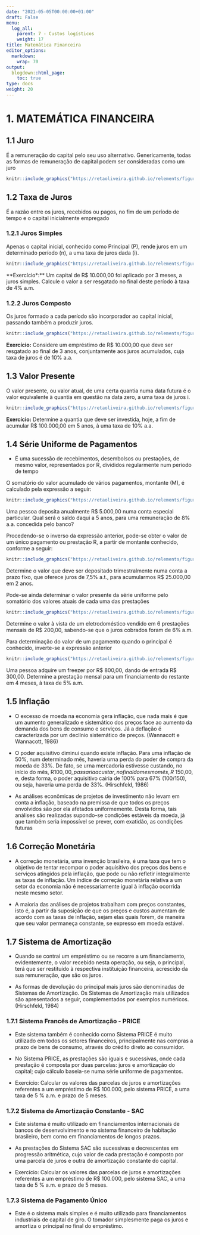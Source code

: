 ---
date: "2021-05-05T00:00:00+01:00"
draft: False
menu:
  log_all:
    parent: 7 - Custos logísticos
    weight: 17
title: Matemática Financeira
editor_options: 
  markdown: 
    wrap: 70
output: 
  blogdown::html_page:
    toc: true
type: docs
weight: 20
---

# 1.	MATEMÁTICA FINANCEIRA

## 1.1	Juro
É a remuneração do capital pelo seu uso alternativo. Genericamente, todas as formas de remuneração de capital podem ser consideradas como um juro

```{r echo=FALSE, message=FALSE, warning=FALSE}
knitr::include_graphics("https://retaoliveira.github.io/relements/figures/mat_fin/1.png")
```

## 1.2	Taxa de Juros
É a razão entre os juros, recebidos ou pagos, no fim de um período de tempo e o capital inicialmente empregado

### 1.2.1	Juros Simples
Apenas o capital inicial, conhecido como Principal (P), rende juros em um determinado período (n), a uma taxa de juros dada (i).

```{r echo=FALSE, message=FALSE, warning=FALSE}
knitr::include_graphics("https://retaoliveira.github.io/relements/figures/mat_fin/2.png")
```

**Exercício*:**
Um capital de R$ 10.000,00 foi aplicado por 3 meses, a juros simples. Calcule o valor a ser resgatado no final deste período à taxa de 4% a.m.

### 1.2.2	Juros Composto
Os juros formado a cada período são incorporador ao capital inicial, passando também a produzir juros.

```{r echo=FALSE, message=FALSE, warning=FALSE}
knitr::include_graphics("https://retaoliveira.github.io/relements/figures/mat_fin/3.png")
```

**Exercício:**
Considere um empréstimo de R$ 10.000,00 que deve ser resgatado ao final de 3 anos, conjuntamente aos juros acumulados, cuja taxa de juros é de 10% a.a.

## 1.3	Valor Presente
O valor presente, ou valor atual, de uma certa quantia numa data futura é o valor equivalente à quantia em questão na data zero, a uma taxa de juros i.

```{r echo=FALSE, message=FALSE, warning=FALSE}

knitr::include_graphics("https://retaoliveira.github.io/relements/figures/mat_fin/4.png")
```

**Exercício:**
Determine a quantia que deve ser investida, hoje, a fim de acumular R$ 100.000,00 em 5 anos, à uma taxa de 10% a.a.

## 1.4	Série Uniforme de Pagamentos

- É uma sucessão de recebimentos, desembolsos ou prestações, de mesmo valor, representados por R, divididos regularmente num período de tempo

O somatório do valor acumulado de vários pagamentos, montante (M), é calculado pela expressão a seguir:

```{r echo=FALSE, message=FALSE, warning=FALSE}
knitr::include_graphics("https://retaoliveira.github.io/relements/figures/mat_fin/5.png")
```

Uma pessoa deposita anualmente R$ 5.000,00 numa conta especial particular. Qual será o saldo daqui a 5 anos, para uma remuneração de 8% a.a. concedida pelo banco?

Procedendo-se o inverso da expressão anterior, pode-se obter o valor de um único pagamento ou prestação R, a partir de montante conhecido, conforme a seguir:

```{r echo=FALSE, message=FALSE, warning=FALSE}
knitr::include_graphics("https://retaoliveira.github.io/relements/figures/mat_fin/6.png")
```

Determine o valor que deve ser depositado trimestralmente numa conta a prazo fixo, que oferece juros de 7,5% a.t., para acumularmos R$ 25.000,00 em 2 anos.

Pode-se ainda determinar o valor presente da série uniforme pelo somatório dos valores atuais de cada uma das prestações

```{r echo=FALSE, message=FALSE, warning=FALSE}
knitr::include_graphics("https://retaoliveira.github.io/relements/figures/mat_fin/7.png")
```

Determine o valor à vista de um eletrodoméstico vendido em 6 prestações mensais de R$ 200,00, sabendo-se que o juros cobrados foram de 6% a.m.

Para determinação do valor de um pagamento quando o principal é conhecido, inverte-se a expressão anterior

```{r echo=FALSE, message=FALSE, warning=FALSE}
knitr::include_graphics("https://retaoliveira.github.io/relements/figures/mat_fin/8.png")
```

Uma pessoa adquire um freezer por R$ 800,00, dando de entrada R$ 300,00. Determine a prestação mensal para um financiamento do restante em 4 meses, à taxa de 5% a.m.

## 1.5	Inflação


- O excesso de moeda na economia gera inflação, que nada mais é que um aumento generalizado e sistemático dos preços face ao aumento da demanda dos bens de consumo e serviços. Já a deflação é caracterizada por um declínio sistemático de preços. (Wannacott e Wannacott, 1986)

- O poder aquisitivo diminui quando existe inflação. Para uma inflação de 50%, num determinado mês, haveria urna perda do poder de compra da moeda de 33%. De fato, se urna mercadoria estivesse custando, no início do mês, R$100,00, passaria a custar, no final do mesmo mês, R$ 150,00, e, desta forma, o poder aquisitivo cairia de 100% para 67% (100/150), ou seja, haveria uma perda de 33%. (Hirschfeld, 1986)

- As análises econômicas de projetos de investimento não levam em conta a inflação, baseado na premissa de que todos os preços envolvidos são por ela afetados uniformemente. Desta forma, tais análises são realizadas supondo-se condições estáveis da moeda, já que também seria impossível se prever, com exatidão, as condições futuras

## 1.6	Correção Monetária

- A correção monetária, uma invenção brasileira, é uma taxa que tem o objetivo de tentar recompor o poder aquisitivo dos preços dos bens e serviços atingidos pela inflação, que pode ou não refletir integralmente as taxas de inflação. Um índice de correção monetária relativa a um setor da economia não é necessariamente igual à inflação ocorrida neste mesmo setor.

- A maioria das análises de projetos trabalham com preços constantes, isto é, a partir da suposição de que os preços e custos aumentam de acordo com as taxas de inflação, sejam elas quais forem, de maneira que seu valor permaneça constante, se expresso em moeda estável.

## 1.7	Sistema de Amortização

- Quando se contrai um empréstimo ou se recorre a um financiamento, evidentemente, o valor recebido nesta operação, ou seja, o principal, terá que ser restituído à respectiva instituição financeira, acrescido da sua remuneração, que são os juros.

- As formas de devolução do principal mais juros são denominadas de Sistemas de Amortização. Os Sistemas de Amortização mais utilizados são apresentados a seguir, complementados por exemplos numéricos. (Hirschfeld, 1984)

### 1.7.1	Sistema Francês de Amortização - PRICE

- Este sistema também é conhecido corno Sistema PRICE é muito utilizado em todos os setores financeiros, principalmente nas compras a prazo de bens de consumo, através do crédito direto ao consumidor.

- No Sistema PRICE, as prestações são iguais e sucessivas, onde cada prestação é composta por duas parcelas: juros e amortização do capital; cujo cálculo baseia-se numa série uniforme de pagamentos.

- Exercício: Calcular os valores das parcelas de juros e amortizações referentes a um empréstimo de R$ 100.000, pelo sistema PRICE, a uma taxa de 5 % a.m. e prazo de 5 meses.

### 1.7.2	Sistema de Amortização Constante - SAC

- Este sistema é muito utilizado em financiamentos internacionais de bancos de desenvolvimento e no sistema financeiro de habitação brasileiro, bem corno em financiamentos de longos prazos.

- As prestações do Sistema SAC são sucessivas e decrescentes em progressão aritmética, cujo valor de cada prestação é composto por uma parcela de juros e outra de amortização constante do capital.

- Exercício: Calcular os valores das parcelas de juros e amortizações referentes a um empréstimo de R$ 100.000, pelo sistema SAC, a uma taxa de 5 % a.m. e prazo de 5 meses.

### 1.7.3	Sistema de Pagamento Único

- Este é o sistema mais simples e é muito utilizado para financiamentos industriais de capital de giro. O tomador simplesmente paga os juros e amortiza o principal no final do empréstimo.
